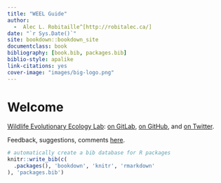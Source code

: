 ```yaml
--- 
title: "WEEL Guide"
author:
  -  Alec L. Robitaille^[http://robitalec.ca/]
date: "`r Sys.Date()`"
site: bookdown::bookdown_site
documentclass: book
bibliography: [book.bib, packages.bib]
biblio-style: apalike
link-citations: yes
cover-image: "images/big-logo.png"
---
```



# Welcome


[Wildlife Evolutionary Ecology Lab](https://weel.gitlab.io/): [on GitLab](https://gitlab.com/WEEL_grp), [on GitHub](https://github.com/wildlifeevoeco/), and [on Twitter](https://twitter.com/wildlifeevoeco). 


Feedback, suggestions, comments   [here](https://gitlab.com/weel/guide/-/issues). 



```r
# automatically create a bib database for R packages
knitr::write_bib(c(
  .packages(), 'bookdown', 'knitr', 'rmarkdown'
), 'packages.bib')
```
